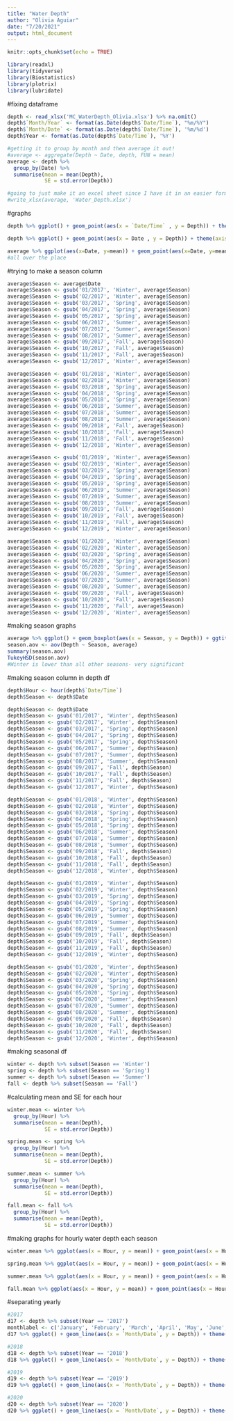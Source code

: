 ```yaml
---
title: "Water Depth"
author: "Olivia Aguiar"
date: "7/20/2021"
output: html_document
---
```


```r
knitr::opts_chunk$set(echo = TRUE)
```

```r
library(readxl)
library(tidyverse)
library(Biostatistics)
library(plotrix)
library(lubridate)
```

#fixing dataframe
```r
depth <- read_xlsx('MC_WaterDepth_Olivia.xlsx') %>% na.omit()
depth$`Month/Year` <- format(as.Date(depth$`Date/Time`), "%m/%Y")
depth$`Month/Date` <- format(as.Date(depth$`Date/Time`), '%m/%d')
depth$Year <- format(as.Date(depth$`Date/Time`), '%Y')

#getting it to group by month and then average it out!
#average <- aggregate(Depth ~ Date, depth, FUN = mean)
average <- depth %>% 
  group_by(Date) %>% 
  summarise(mean = mean(Depth),
            SE = std.error(Depth))

#going to just make it an excel sheet since I have it in an easier format now
#write_xlsx(average, 'Water_Depth.xlsx')
```

#graphs
```r
depth %>% ggplot() + geom_point(aes(x = `Date/Time` , y = Depth)) + theme(axis.text.x = element_text(size = 7, angle = 45), axis.ticks = element_blank())

depth %>% ggplot() + geom_point(aes(x = Date , y = Depth)) + theme(axis.text.x = element_text(size = 7, angle = 45), axis.ticks = element_blank())

average %>% ggplot(aes(x=Date, y=mean)) + geom_point(aes(x=Date, y=mean)) + geom_errorbar(aes(ymin = mean-SE, ymax = mean+SE)) + xlab('Date') + ylab('Water Depth') + theme(axis.text.x = element_text(size = 7, angle = 45), axis.ticks = element_blank()) + scale_x_discrete(limits = c('01/2017', '02/2017', '03/2017', '04/2017', '05/2017', '06/2017', '07/2017', '08/2017', '09/2017', '10/2017', '11/2017', '12/2017', '01/2018', '02/2018', '03/2018', '04/2018', '05/2018', '06/2018', '07/2018', '08/2018', '09/2018', '10/2018', '11/2018', '12/2018', '01/2019', '02/2019', '03/2019', '04/2019', '05/2019', '06/2019', '07/2019', '08/2019', '09/2019', '10/2019', '11/2019', '12/2019', '01/2020', '02/2020', '03/2020', '04/2020', '05/2020', '06/2020', '07/2020', '08/2020', '09/2020', '10/2020', '11/2020', '12/2020'))
#all over the place
```

#trying to make a season column
```r
average$Season <- average$Date
average$Season <- gsub('01/2017', 'Winter', average$Season) 
average$Season <- gsub('02/2017', 'Winter', average$Season) 
average$Season <- gsub('03/2017', 'Spring', average$Season) 
average$Season <- gsub('04/2017', 'Spring', average$Season) 
average$Season <- gsub('05/2017', 'Spring', average$Season) 
average$Season <- gsub('06/2017', 'Summer', average$Season) 
average$Season <- gsub('07/2017', 'Summer', average$Season) 
average$Season <- gsub('08/2017', 'Summer', average$Season) 
average$Season <- gsub('09/2017', 'Fall', average$Season) 
average$Season <- gsub('10/2017', 'Fall', average$Season) 
average$Season <- gsub('11/2017', 'Fall', average$Season) 
average$Season <- gsub('12/2017', 'Winter', average$Season) 

average$Season <- gsub('01/2018', 'Winter', average$Season) 
average$Season <- gsub('02/2018', 'Winter', average$Season) 
average$Season <- gsub('03/2018', 'Spring', average$Season) 
average$Season <- gsub('04/2018', 'Spring', average$Season) 
average$Season <- gsub('05/2018', 'Spring', average$Season) 
average$Season <- gsub('06/2018', 'Summer', average$Season) 
average$Season <- gsub('07/2018', 'Summer', average$Season) 
average$Season <- gsub('08/2018', 'Summer', average$Season) 
average$Season <- gsub('09/2018', 'Fall', average$Season) 
average$Season <- gsub('10/2018', 'Fall', average$Season) 
average$Season <- gsub('11/2018', 'Fall', average$Season) 
average$Season <- gsub('12/2018', 'Winter', average$Season) 

average$Season <- gsub('01/2019', 'Winter', average$Season) 
average$Season <- gsub('02/2019', 'Winter', average$Season) 
average$Season <- gsub('03/2019', 'Spring', average$Season) 
average$Season <- gsub('04/2019', 'Spring', average$Season) 
average$Season <- gsub('05/2019', 'Spring', average$Season) 
average$Season <- gsub('06/2019', 'Summer', average$Season) 
average$Season <- gsub('07/2019', 'Summer', average$Season) 
average$Season <- gsub('08/2019', 'Summer', average$Season) 
average$Season <- gsub('09/2019', 'Fall', average$Season) 
average$Season <- gsub('10/2019', 'Fall', average$Season) 
average$Season <- gsub('11/2019', 'Fall', average$Season) 
average$Season <- gsub('12/2019', 'Winter', average$Season) 

average$Season <- gsub('01/2020', 'Winter', average$Season) 
average$Season <- gsub('02/2020', 'Winter', average$Season) 
average$Season <- gsub('03/2020', 'Spring', average$Season) 
average$Season <- gsub('04/2020', 'Spring', average$Season) 
average$Season <- gsub('05/2020', 'Spring', average$Season) 
average$Season <- gsub('06/2020', 'Summer', average$Season) 
average$Season <- gsub('07/2020', 'Summer', average$Season) 
average$Season <- gsub('08/2020', 'Summer', average$Season) 
average$Season <- gsub('09/2020', 'Fall', average$Season) 
average$Season <- gsub('10/2020', 'Fall', average$Season) 
average$Season <- gsub('11/2020', 'Fall', average$Season) 
average$Season <- gsub('12/2020', 'Winter', average$Season) 
```

#making season graphs
```r
average %>% ggplot() + geom_boxplot(aes(x = Season, y = Depth)) + ggtitle('Water Depth Between Seasons')
season.aov <- aov(Depth ~ Season, average)
summary(season.aov)
TukeyHSD(season.aov)
#Winter is lower than all other seasons- very significant
```

#making season column in depth df
```r
depth$Hour <- hour(depth$`Date/Time`)
depth$Season <- depth$Date

depth$Season <- depth$Date
depth$Season <- gsub('01/2017', 'Winter', depth$Season) 
depth$Season <- gsub('02/2017', 'Winter', depth$Season) 
depth$Season <- gsub('03/2017', 'Spring', depth$Season) 
depth$Season <- gsub('04/2017', 'Spring', depth$Season) 
depth$Season <- gsub('05/2017', 'Spring', depth$Season) 
depth$Season <- gsub('06/2017', 'Summer', depth$Season) 
depth$Season <- gsub('07/2017', 'Summer', depth$Season) 
depth$Season <- gsub('08/2017', 'Summer', depth$Season) 
depth$Season <- gsub('09/2017', 'Fall', depth$Season) 
depth$Season <- gsub('10/2017', 'Fall', depth$Season) 
depth$Season <- gsub('11/2017', 'Fall', depth$Season) 
depth$Season <- gsub('12/2017', 'Winter', depth$Season) 

depth$Season <- gsub('01/2018', 'Winter', depth$Season) 
depth$Season <- gsub('02/2018', 'Winter', depth$Season) 
depth$Season <- gsub('03/2018', 'Spring', depth$Season) 
depth$Season <- gsub('04/2018', 'Spring', depth$Season) 
depth$Season <- gsub('05/2018', 'Spring', depth$Season) 
depth$Season <- gsub('06/2018', 'Summer', depth$Season) 
depth$Season <- gsub('07/2018', 'Summer', depth$Season) 
depth$Season <- gsub('08/2018', 'Summer', depth$Season) 
depth$Season <- gsub('09/2018', 'Fall', depth$Season) 
depth$Season <- gsub('10/2018', 'Fall', depth$Season) 
depth$Season <- gsub('11/2018', 'Fall', depth$Season) 
depth$Season <- gsub('12/2018', 'Winter', depth$Season) 

depth$Season <- gsub('01/2019', 'Winter', depth$Season) 
depth$Season <- gsub('02/2019', 'Winter', depth$Season) 
depth$Season <- gsub('03/2019', 'Spring', depth$Season) 
depth$Season <- gsub('04/2019', 'Spring', depth$Season) 
depth$Season <- gsub('05/2019', 'Spring', depth$Season) 
depth$Season <- gsub('06/2019', 'Summer', depth$Season) 
depth$Season <- gsub('07/2019', 'Summer', depth$Season) 
depth$Season <- gsub('08/2019', 'Summer', depth$Season) 
depth$Season <- gsub('09/2019', 'Fall', depth$Season) 
depth$Season <- gsub('10/2019', 'Fall', depth$Season) 
depth$Season <- gsub('11/2019', 'Fall', depth$Season) 
depth$Season <- gsub('12/2019', 'Winter', depth$Season) 

depth$Season <- gsub('01/2020', 'Winter', depth$Season) 
depth$Season <- gsub('02/2020', 'Winter', depth$Season) 
depth$Season <- gsub('03/2020', 'Spring', depth$Season) 
depth$Season <- gsub('04/2020', 'Spring', depth$Season) 
depth$Season <- gsub('05/2020', 'Spring', depth$Season) 
depth$Season <- gsub('06/2020', 'Summer', depth$Season) 
depth$Season <- gsub('07/2020', 'Summer', depth$Season) 
depth$Season <- gsub('08/2020', 'Summer', depth$Season) 
depth$Season <- gsub('09/2020', 'Fall', depth$Season) 
depth$Season <- gsub('10/2020', 'Fall', depth$Season) 
depth$Season <- gsub('11/2020', 'Fall', depth$Season) 
depth$Season <- gsub('12/2020', 'Winter', depth$Season)
```

#making seasonal df
```r
winter <- depth %>% subset(Season == 'Winter')
spring <- depth %>% subset(Season == 'Spring')
summer <- depth %>% subset(Season == 'Summer')
fall <- depth %>% subset(Season == 'Fall')
```

#calculating mean and SE for each hour
```r
winter.mean <- winter %>% 
  group_by(Hour) %>% 
  summarise(mean = mean(Depth),
            SE = std.error(Depth))

spring.mean <- spring %>% 
  group_by(Hour) %>%
  summarise(mean = mean(Depth),
            SE = std.error(Depth))

summer.mean <- summer %>% 
  group_by(Hour) %>%
  summarise(mean = mean(Depth),
            SE = std.error(Depth))

fall.mean <- fall %>% 
  group_by(Hour) %>%
  summarise(mean = mean(Depth),
            SE = std.error(Depth))
```

#making graphs for hourly water depth each season
```r
winter.mean %>% ggplot(aes(x = Hour, y = mean)) + geom_point(aes(x = Hour, y = mean)) + geom_errorbar(aes(ymin = mean-SE, ymax = mean+SE)) + xlab('Hour') + ylab('Water Depth') + ggtitle('Hourly Water Depth During Winter')

spring.mean %>% ggplot(aes(x = Hour, y = mean)) + geom_point(aes(x = Hour, y = mean)) + geom_errorbar(aes(ymin = mean-SE, ymax = mean+SE)) + xlab('Hour') + ylab('Water Depth') + ggtitle('Hourly Water Depth During Spring')

summer.mean %>% ggplot(aes(x = Hour, y = mean)) + geom_point(aes(x = Hour, y = mean)) + geom_errorbar(aes(ymin = mean-SE, ymax = mean+SE)) + xlab('Hour') + ylab('Water Depth') + ggtitle('Hourly Water Depth During Summer')

fall.mean %>% ggplot(aes(x = Hour, y = mean)) + geom_point(aes(x = Hour, y = mean)) + geom_errorbar(aes(ymin = mean-SE, ymax = mean+SE)) + xlab('Hour') + ylab('Water Depth') + ggtitle('Hourly Water Depth During Fall')
```

#separating yearly
```r
#2017
d17 <- depth %>% subset(Year == '2017')
monthlabel <- c('January', 'February', 'March', 'April', 'May', 'June', 'July', 'August', 'September', 'October', 'November', 'December')
d17 %>% ggplot() + geom_line(aes(x = `Month/Date`, y = Depth)) + theme(axis.text.x = element_text(angle = 45)) + scale_x_discrete(labels = monthlabel, breaks = c('01/01', '02/01', '03/01', '04/01', '05/01', '06/01', '07/01', '08/01', '09/01', '10/01', '11/01', '12/01')) + ggtitle('2017')

#2018
d18 <- depth %>% subset(Year == '2018')
d18 %>% ggplot() + geom_line(aes(x = `Month/Date`, y = Depth)) + theme(axis.text.x = element_text(angle = 45)) + scale_x_discrete(labels = monthlabel, breaks = c('01/01', '02/01', '03/01', '04/01', '05/01', '06/01', '07/01', '08/01', '09/01', '10/01', '11/01', '12/01')) + ggtitle('2018')

#2019
d19 <- depth %>% subset(Year == '2019')
d19 %>% ggplot() + geom_line(aes(x = `Month/Date`, y = Depth)) + theme(axis.text.x = element_text(angle = 45)) + scale_x_discrete(labels = monthlabel, breaks = c('01/01', '02/01', '03/01', '04/01', '05/01', '06/01', '07/01', '08/01', '09/01', '10/01', '11/01', '12/01')) + ggtitle('2019')

#2020
d20 <- depth %>% subset(Year == '2020')
d20 %>% ggplot() + geom_line(aes(x = `Month/Date`, y = Depth)) + theme(axis.text.x = element_text(angle = 45)) + scale_x_discrete(labels = monthlabel, breaks = c('01/01', '02/01', '03/01', '04/01', '05/01', '06/01', '07/01', '08/01', '09/01', '10/01', '11/01', '12/01')) + ggtitle('2020')
```

